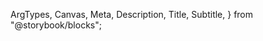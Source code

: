   ArgTypes,
  Canvas,
  Meta,
  Description,
  Title,
  Subtitle,
} from "@storybook/blocks";


<Meta of={ColorAreaStories} title="Docs" />

<Title of={ColorAreaStories} />
<Subtitle of={ColorAreaStories} />
<ComponentDetails />

<Description of={ColorAreaStories} />

## Standard

<Canvas of={ColorAreaStories.Default} />

## Custom size

<Canvas of={ColorAreaStories.CustomSize} />

## Disabled

<Canvas of={ColorAreaStories.Disabled} />

## Properties

<ArgTypes />
